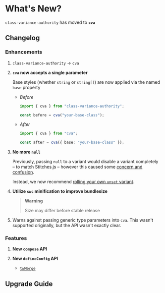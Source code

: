 # What's New?

`class-variance-authority` has moved to **`cva`**

## Changelog

### Enhancements

1. `class-variance-authority` → `cva`

1. **`cva` now accepts a single parameter**

   Base styles (whether `string` or `string[]`) are now applied via the named `base` property

   - _Before_

     ```ts
     import { cva } from "class-variance-authority";

     const before = cva("your-base-class");
     ```

   - _After_

     ```ts
     import { cva } from "cva";

     const after = cva({ base: "your-base-class" });
     ```

1. **No more `null`**

   Previously, passing `null` to a variant would disable a variant completely – to match Stitches.js – however this caused some [concern and confusion](https://github.com/joe-bell/cva/discussions/97).

   Instead, we now recommend [rolling your own `unset` variant](/docs/getting-started/variants#disabling-variants).

1. **Utilize `swc` minification to improve bundlesize**

   > **Warning**
   >
   > Size may differ before stable release

1. Warns against passing generic type parameters into `cva`. This wasn't supported originally, but the API wasn't exactly clear.

### Features

1. **New `compose` API**

1. **New `defineConfig` API**

   - [`twMerge`](/docs/getting-started/installation#handling-style-conflicts)

## Upgrade Guide
